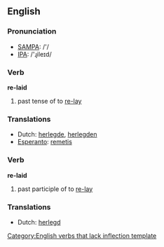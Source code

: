 ==English==

===Pronunciation===
*[[w:SAMPA|SAMPA]]: /'/
*[[w:IPA|IPA]]: /'ɻileɪd/

===Verb===
'''re-laid'''

# past tense of to [[re-lay]]

===Translations===
*Dutch: [[herlegde]], [[herlegden]]
*[[Esperanto]]: [[remetis]]

===Verb===
'''re-laid'''

# past participle of to [[re-lay]]

===Translations===
*Dutch: [[herlegd]]

[[Category:English verbs that lack inflection template]]